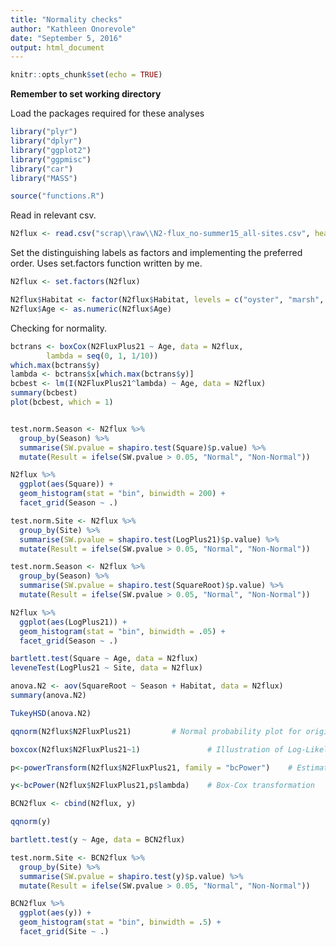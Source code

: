 ```yaml
---
title: "Normality checks"
author: "Kathleen Onorevole"
date: "September 5, 2016"
output: html_document
---
```


```r
knitr::opts_chunk$set(echo = TRUE)
```

**Remember to set working directory**

Load the packages required for these analyses
```r

library("plyr")
library("dplyr")
library("ggplot2")
library("ggpmisc")
library("car")
library("MASS")

source("functions.R")

```

Read in relevant csv.
```r

N2flux <- read.csv("scrap\\raw\\N2-flux_no-summer15_all-sites.csv", header = T, stringsAsFactors = F)

```

Set the distinguishing labels as factors and implementing the preferred order. Uses set.factors function written by me.
``` r

N2flux <- set.factors(N2flux)

N2flux$Habitat <- factor(N2flux$Habitat, levels = c("oyster", "marsh", "Ref"))
N2flux$Age <- as.numeric(N2flux$Age)

```

Checking for normality.
``` r

bctrans <- boxCox(N2FluxPlus21 ~ Age, data = N2flux,
        lambda = seq(0, 1, 1/10))
which.max(bctrans$y)
lambda <- bctrans$x[which.max(bctrans$y)]
bcbest <- lm(I(N2FluxPlus21^lambda) ~ Age, data = N2flux)
summary(bcbest)
plot(bcbest, which = 1)


test.norm.Season <- N2flux %>%
  group_by(Season) %>%
  summarise(SW.pvalue = shapiro.test(Square)$p.value) %>%
  mutate(Result = ifelse(SW.pvalue > 0.05, "Normal", "Non-Normal"))

N2flux %>%
  ggplot(aes(Square)) +
  geom_histogram(stat = "bin", binwidth = 200) +
  facet_grid(Season ~ .)

test.norm.Site <- N2flux %>%
  group_by(Site) %>%
  summarise(SW.pvalue = shapiro.test(LogPlus21)$p.value) %>%
  mutate(Result = ifelse(SW.pvalue > 0.05, "Normal", "Non-Normal"))

test.norm.Season <- N2flux %>%
  group_by(Season) %>%
  summarise(SW.pvalue = shapiro.test(SquareRoot)$p.value) %>%
  mutate(Result = ifelse(SW.pvalue > 0.05, "Normal", "Non-Normal"))

N2flux %>%
  ggplot(aes(LogPlus21)) +
  geom_histogram(stat = "bin", binwidth = .05) +
  facet_grid(Season ~ .)

bartlett.test(Square ~ Age, data = N2flux)
leveneTest(LogPlus21 ~ Site, data = N2flux)

anova.N2 <- aov(SquareRoot ~ Season + Habitat, data = N2flux)
summary(anova.N2)

TukeyHSD(anova.N2)

qqnorm(N2flux$N2FluxPlus21)			# Normal probability plot for original variable

boxcox(N2flux$N2FluxPlus21~1)	            # Illustration of Log-Likelihood profile

p<-powerTransform(N2flux$N2FluxPlus21, family = "bcPower")    # Estimaton of Box-Cox lambda

y<-bcPower(N2flux$N2FluxPlus21,p$lambda)	# Box-Cox transformation

BCN2flux <- cbind(N2flux, y)

qqnorm(y)	

bartlett.test(y ~ Age, data = BCN2flux)

test.norm.Site <- BCN2flux %>%
  group_by(Site) %>%
  summarise(SW.pvalue = shapiro.test(y)$p.value) %>%
  mutate(Result = ifelse(SW.pvalue > 0.05, "Normal", "Non-Normal"))

BCN2flux %>%
  ggplot(aes(y)) +
  geom_histogram(stat = "bin", binwidth = .5) +
  facet_grid(Site ~ .)

```